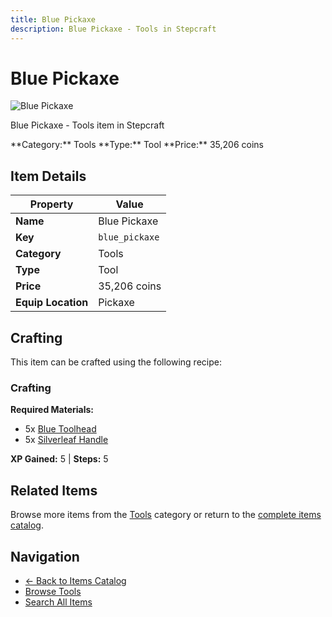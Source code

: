 ```yaml
---
title: Blue Pickaxe
description: Blue Pickaxe - Tools in Stepcraft
---
```


# Blue Pickaxe

<div className="flex items-start gap-6 mb-8">
  <div className="flex-shrink-0">
    <img src="/assets/resources/smithing/blue_pickaxe.png" alt="Blue Pickaxe" className="w-24 h-24 border rounded-lg" />
  </div>
  <div className="flex-1">
    <div className="space-y-2">
      <p className="text-lg text-muted-foreground">Blue Pickaxe - Tools item in Stepcraft</p>
      <div className="flex flex-wrap gap-4 text-sm">
        <span className="px-2 py-1 bg-blue-100 dark:bg-blue-900 rounded-md">
          **Category:** Tools
        </span>
        <span className="px-2 py-1 bg-green-100 dark:bg-green-900 rounded-md">
          **Type:** Tool
        </span>
        <span className="px-2 py-1 bg-yellow-100 dark:bg-yellow-900 rounded-md">
          **Price:** 35,206 coins
        </span>
      </div>
    </div>
  </div>
</div>

## Item Details

| Property | Value |
|----------|-------|
| **Name** | Blue Pickaxe |
| **Key** | `blue_pickaxe` |
| **Category** | Tools |
| **Type** | Tool |
| **Price** | 35,206 coins |
| **Equip Location** | Pickaxe |



## Crafting

This item can be crafted using the following recipe:

### Crafting

**Required Materials:**
- 5x [Blue Toolhead](/docs/resources/individual/blue_toolhead)
- 5x [Silverleaf Handle](/docs/resources/individual/silverleaf_handle)

**XP Gained:** 5 | **Steps:** 5



## Related Items

Browse more items from the [Tools](/docs/items#tools) category or return to the [complete items catalog](/docs/items).

## Navigation

- [← Back to Items Catalog](/docs/items)
- [Browse Tools](/docs/items#tools)
- [Search All Items](/search)
